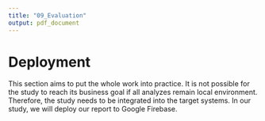 ```yaml
---
title: "09_Evaluation"
output: pdf_document
---
```




# Deployment

This section aims to put the whole work into practice. It is not possible for the study to reach its business goal if all analyzes remain local environment. Therefore, the study needs to be integrated into the target systems. In our study, we will deploy our report to Google Firebase.

